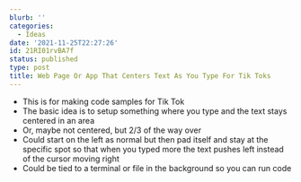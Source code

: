 ```yaml
---
blurb: ''
categories:
  - Ideas
date: '2021-11-25T22:27:26'
id: 21RI01rvBA7f
status: published
type: post
title: Web Page Or App That Centers Text As You Type For Tik Toks
---
```


- This is for making code samples for Tik Tok
- The basic idea is to setup something where you type and the text stays centered in an area
- Or, maybe not centered, but 2/3 of the way over
- Could start on the left as normal but then pad itself and stay at the specific spot so that when you typed more the text pushes left instead of the cursor moving right
- Could be tied to a terminal or file in the background so you can run code



